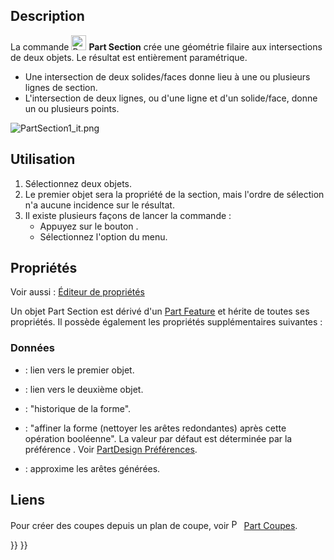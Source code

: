 <languages/>

{{Docnav/fr
|[[Part_Sweep/fr|Balayage]]
|[[Part_CrossSections/fr|Coupes]]
|[[Part_Workbench/fr|Atelier Part]]
|IconL=Part_Sweep.svg
|IconR=Part_CrossSections.svg
|IconC=Workbench_Part.svg
}}

{{GuiCommand/fr
|Name=Part_Section
|Name/fr=Part Section
|MenuLocation=Part → Créer une section
|Workbenches=[[Part_Workbench/fr|Part]]
|SeeAlso=[[Part_CrossSections/fr|Part Coupes]]
}}

==Description== 

La commande [[Image:Part_Section.svg|24px|link=/fr]] '''Part Section''' crée une géométrie filaire aux intersections de deux objets. Le résultat est entièrement paramétrique.

* Une intersection de deux solides/faces donne lieu à une ou plusieurs lignes de section.
* L'intersection de deux lignes, ou d'une ligne et d'un solide/face, donne un ou plusieurs points.

[[Image:PartSection1_it.png]]
{{Caption|Un cube sectionné avec un cylindre}}

<span id="Usage"></span>
==Utilisation==

# Sélectionnez deux objets.
# Le premier objet sera la propriété {{PropertyData|Base}} de la section, mais l'ordre de sélection n'a aucune incidence sur le résultat.
# Il existe plusieurs façons de lancer la commande :
#* Appuyez sur le bouton {{Button|[[Image:Part_Section.svg|16px|link=]] [[Part_Section/fr|Créer une section]]}}.
#* Sélectionnez l'option {{MenuCommand|Part → [[Image:Part_Section.svg|16px|link=/fr]] Créer une section}} du menu.

<span id="Properties"></span>
==Propriétés==

Voir aussi : [[Property_editor/fr|Éditeur de propriétés]]

Un objet Part Section est dérivé d'un [[Part_Feature/fr|Part Feature]] et hérite de toutes ses propriétés. Il possède également les propriétés supplémentaires suivantes :

<span id="Data"></span>
===Données===

{{Properties_Title|Base}}

* {{PropertyData|Base|Link}} : lien vers le premier objet.
* {{PropertyData|Tool|Link}} : lien vers le deuxième objet.

{{Properties_Title|Boolean}}

* {{PropertyData|History|ShapeHistory|hidden}} : "historique de la forme".
* {{PropertyData|Refine|Bool}} : "affiner la forme (nettoyer les arêtes redondantes) après cette opération booléenne". La valeur par défaut est déterminée par la préférence {{MenuCommand|Affiner les modèles automatiquement après une opération sur une esquisse}}. Voir [[PartDesign_Preferences/fr#G.C3.A9n.C3.A9ral|PartDesign Préférences]].

{{Properties_Title|Section}}

* {{PropertyData|Approximation|Bool}} : approxime les arêtes générées.

<span id="Links"></span>
==Liens==

Pour créer des coupes depuis un plan de coupe, voir [[Image:Part_CrossSections.svg|16px|link=Part_CrossSections/fr]] [[Part_CrossSections/fr|Part Coupes]].


{{Docnav/fr
|[[Part_Sweep/fr|Balayage]]
|[[Part_CrossSections/fr|Coupes]]
|[[Part_Workbench/fr|Atelier Part]]
|IconL=Part_Sweep.svg
|IconR=Part_CrossSections.svg
|IconC=Workbench_Part.svg
}}

{{Part Tools navi{{#translation:}}}}
{{Userdocnavi{{#translation:}}}}
{{clear}}